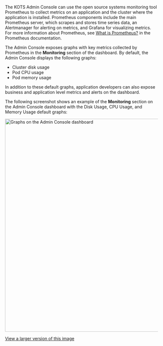 The KOTS Admin Console can use the open source systems monitoring tool Prometheus to collect metrics on an application and the cluster where the application is installed. Prometheus components include the main Prometheus server, which scrapes and stores time series data, an Alertmanager for alerting on metrics, and Grafana for visualizing metrics. For more information about Prometheus, see [What is Prometheus?](https://prometheus.io/docs/introduction/overview/) in the Prometheus documentation.

The Admin Console exposes graphs with key metrics collected by Prometheus in the **Monitoring** section of the dashboard. By default, the Admin Console displays the following graphs:

* Cluster disk usage
* Pod CPU usage
* Pod memory usage

In addition to these default graphs, application developers can also expose business and application level metrics and alerts on the dashboard.

The following screenshot shows an example of the **Monitoring** section on the Admin Console dashboard with the Disk Usage, CPU Usage, and Memory Usage default graphs:

<img alt="Graphs on the Admin Console dashboard" src="/images/kotsadm-dashboard-graph.png" width="700px"/> 

[View a larger version of this image](/images/kotsadm-dashboard-graph.png)